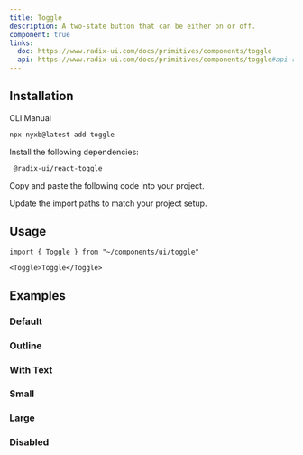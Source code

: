 ```yaml
---
title: Toggle
description: A two-state button that can be either on or off.
component: true
links:
  doc: https://www.radix-ui.com/docs/primitives/components/toggle
  api: https://www.radix-ui.com/docs/primitives/components/toggle#api-reference
---
```


<ComponentPreview 
   name="toggle-demo" 
   description="A toggle component."
   styleSwitch={true}
   button="copy"
   dots={false}
 />

## Installation

<Tabs defaultValue="cli">

<TabsList>
  <TabsTrigger value="cli">CLI</TabsTrigger>
  <TabsTrigger value="manual">Manual</TabsTrigger>
</TabsList>
<TabsContent value="cli">

```bash
npx nyxb@latest add toggle
```

</TabsContent>

<TabsContent value="manual">

<Steps>

<Step>Install the following dependencies:</Step>

```bash
 @radix-ui/react-toggle
```

<Step>Copy and paste the following code into your project.</Step>

<ComponentSource name="toggle" />

<Step>Update the import paths to match your project setup.</Step>

</Steps>

</TabsContent>

</Tabs>

## Usage

```tsx
import { Toggle } from "~/components/ui/toggle"
```

```tsx
<Toggle>Toggle</Toggle>
```

## Examples

### Default

<ComponentPreview 
   name="toggle-demo" 
   description="A toggle component."
   styleSwitch={true}
   button="copy"
   dots={false}
 />

### Outline

<ComponentPreview
  name="toggle-outline"
  description="A toggle component using the outline variant."
  styleSwitch={true}
  button="copy"
  dots={false}
/>

### With Text

<ComponentPreview
  name="toggle-with-text"
  description="A toggle component with text."
  styleSwitch={true}
  button="copy"
  dots={false}
/>

### Small

<ComponentPreview 
   name="toggle-sm" 
   description="A small toggle component."
   styleSwitch={true}
   button="copy"
   dots={false}
 />

### Large

<ComponentPreview 
   name="toggle-lg" 
   description="A large toggle component."
   styleSwitch={true}
   button="copy"
   dots={false}
 />

### Disabled

<ComponentPreview
  name="toggle-disabled"
  description="A disabled toggle component."
  styleSwitch={true}
  button="copy"
  dots={false}
/>
